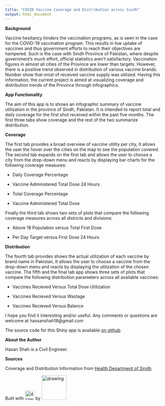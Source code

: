 ---
title: "COVID Vaccine Coverage and Distribution across Sindh"
output: html_document
---
**Background** 

Vaccine hesitancy hinders the vaccination programs, as is seen in the case for the COVID-19 vaccination program. This results in low uptake of vaccines and thus government efforts to reach their objectives are hampered. Such is the case with Sindh Province of Pakistan, where despite government’s much effort, official statistics aren’t satisfactory. Vaccination figures in almost all cities of the Province are lower than targets. However, there is a positive trend observed in distribution of various vaccine brands. Number show that most of received vaccine supply was utilized. Having this information, the current project is aimed at visualizing coverage and distribution trends of the Province through infographics.  


**App Functionality**

The aim of this app is to shows an infographic summary of vaccine utilization in the province of Sindh, Pakistan.  It is intended to report total and daily coverage for the first shot received within the past five months. The first three tabs show coverage and the rest of the two summarize distribution.


**Coverage**

The first tab provides a broad overview of vaccine utility per city, It allows the user the hover over the cities on the map to see the population covered. The second tab expands on the first tab and allows the user to choose a city from the drop-down menu and reacts by displaying bar charts for the following coverage measures:

*   Daily Coverage Percentage

*   Vaccine Administered Total Dose 24 Hours

*   Total Coverage Percentage

*   Vaccine Administered Total Dose

Finally the third tab shows two sets of plots that compare the following coverage measures across all districts and divisions:

*   Above 18 Population versus Total First Dose

*   Per Day Target versus First Dose 24 Hours


**Distribution**

The fourth tab provides shows the actual utilization of each vaccine by brand name in Pakistan, It allows the user to choose a vaccine from the drop-down menu and reacts by displaying the utilization of the chosen vaccine. The fifth and the final tab app shows three sets of plots that compare the following distribution parameters across all available vaccines:

*   Vaccines Recieved Versus Total Dose Utilization

*   Vaccines Recieved Versus Wastage

*   Vaccines Recieved Versus Balance


I hope you find it interesting and/or useful.  Any comments or questions are welcome at hassanshah18@gmail.com


The source code for this Shiny app is available [on github](https://github.com/HasShah).


**About the Author**

Hasan Shah is a Civil Engineer. 


**Sources**

Coverage and Distribution Information from [Health Department of Sindh](https://www.sindhhealth.gov.pk).

Built with <img src="https://www.rstudio.com/wp-content/uploads/2014/04/shiny.png" alt="drawing" width="30"/> by <img src="https://www.rstudio.com/wp-content/uploads/2014/07/RStudio-Logo-Blue-Gray.png" alt="drawing" width="80"/>